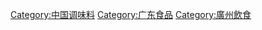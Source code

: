 [[Category:中国调味料|Category:中国调味料]]
[[Category:广东食品‎|Category:广东食品‎]]
[[Category:廣州飲食‎|Category:廣州飲食‎]]